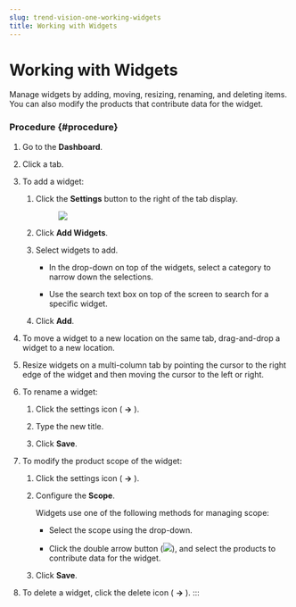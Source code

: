 ```yaml
---
slug: trend-vision-one-working-widgets
title: Working with Widgets
---
```

# Working with Widgets

Manage widgets by adding, moving, resizing, renaming, and deleting items. You can also modify the products that contribute data for the widget.

### Procedure {#procedure}

1.  Go to the **Dashboard**.

2.  Click a tab.

3.  To add a widget:

    1.  Click the **Settings** button to the right of the tab display.

        <figure>
        <img src="./images/dashboard_add_widget=GUID-F9E06D15-485B-4306-B762-4B5D1C3CEC17=1=en-us=Low.webp" />
        </figure>

    2.  Click **Add Widgets**.

    3.  Select widgets to add.

        - In the drop-down on top of the widgets, select a category to narrow down the selections.

        - Use the search text box on top of the screen to search for a specific widget.

    4.  Click **Add**.

4.  To move a widget to a new location on the same tab, drag-and-drop a widget to a new location.

5.  Resize widgets on a multi-column tab by pointing the cursor to the right edge of the widget and then moving the cursor to the left or right.

6.  To rename a widget:

    1.  Click the settings icon ( **→** ).

    2.  Type the new title.

    3.  Click **Save**.

7.  To modify the product scope of the widget:

    1.  Click the settings icon ( **→** ).

    2.  Configure the **Scope**.

        Widgets use one of the following methods for managing scope:

        - Select the scope using the drop-down.

        - Click the double arrow button (![](/images/widget_task_scope=GUID-A4EE4355-AF7F-4A11-BFAA-6F1B92DFAC9C=1=en-us=Low.webp)), and select the products to contribute data for the widget.

    3.  Click **Save**.

8.  To delete a widget, click the delete icon ( **→** ).
:::

